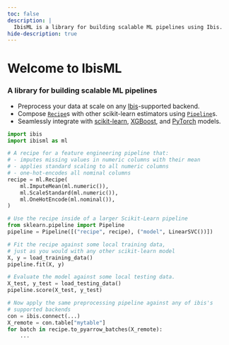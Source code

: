 ```yaml
---
toc: false
description: |
  IbisML is a library for building scalable ML pipelines using Ibis.
hide-description: true
---
```


# Welcome to IbisML

### A library for building scalable ML pipelines

- Preprocess your data at scale on any [Ibis](https://ibis-project.org/)-supported
  backend.
- Compose [`Recipe`](/reference/core.html#ibisml.Recipe)s with other scikit-learn
  estimators using [`Pipeline`](https://scikit-learn.org/stable/modules/compose.html
  #pipeline-chaining-estimators)s.
- Seamlessly integrate with [scikit-learn](https://scikit-learn.org/stable/),
  [XGBoost](https://xgboost.readthedocs.io/en/stable/python/sklearn_estimator.html), and
  [PyTorch](https://skorch.readthedocs.io/en/stable/) models.

```python
import ibis
import ibisml as ml

# A recipe for a feature engineering pipeline that:
# - imputes missing values in numeric columns with their mean
# - applies standard scaling to all numeric columns
# - one-hot-encodes all nominal columns
recipe = ml.Recipe(
    ml.ImputeMean(ml.numeric()),
    ml.ScaleStandard(ml.numeric()),
    ml.OneHotEncode(ml.nominal()),
)

# Use the recipe inside of a larger Scikit-Learn pipeline
from sklearn.pipeline import Pipeline
pipeline = Pipeline([("recipe", recipe), ("model", LinearSVC())])

# Fit the recipe against some local training data,
# just as you would with any other scikit-learn model
X, y = load_training_data()
pipeline.fit(X, y)

# Evaluate the model against some local testing data.
X_test, y_test = load_testing_data()
pipeline.score(X_test, y_test)

# Now apply the same preprocessing pipeline against any of ibis's
# supported backends
con = ibis.connect(...)
X_remote = con.table["mytable"]
for batch in recipe.to_pyarrow_batches(X_remote):
    ...
```
